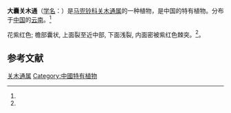 {{Speciesbox
| status = 
| status_system = 
| image =
| genus = Isotrema
| species = forrestianum
| authority = (J. S. Ma) X. X. Zhu, S. Liao & J. S. Ma
| synonyms = 
* 大囊马兜铃 ''Aristolochia forrestiana'' J. S. Ma
| synonyms_ref = <ref name="biods.2019183">{{cite journal |last1=Xinxin |first1=Zhu |last2=Jun |first2=Wang |last3=Shuai |first3=Liao |last4=Jinshuang |first4=Ma |title=Synopsis of Aristolochia L. and Isotrema Raf. (Aristolochiaceae) in China |journal=Biodiversity Science |date=2019-10-20 |volume=27 |issue=10 |pages=1143 |doi=10.17520/biods.2019183}}</ref>
}}

'''大囊关木通'''（[[学名|学名]]：{{lang|la|''Isotrema forrestianum''}}）是[[马兜铃科|马兜铃科]][[关木通属|关木通属]]的一种植物，是中国的特有植物。分布于[[中国|中国]]的[[云南|云南]]。<ref name="biods.2019183" />

花紫红色; 檐部囊状, 上面裂至近中部, 下面浅裂, 内面密被紫红色棘突。<ref name="biods.2019183" />。

==参考文献==
{{reflist}}

{{Taxonbar|from=Q89019529}}
[[Category:关木通属|关木通属]]
[[Category:中國特有植物|Category:中國特有植物]]
{{植物小作品}}